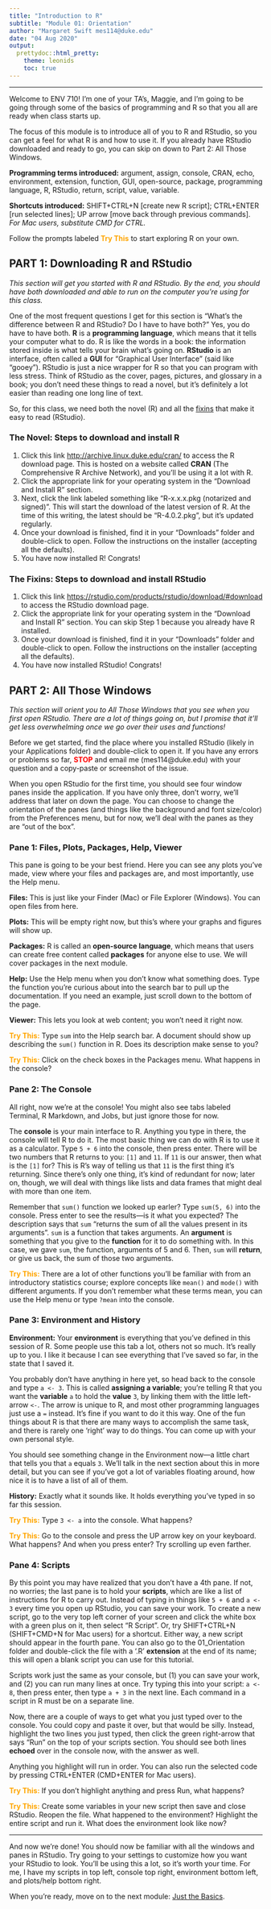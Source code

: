 ```yaml
---
title: "Introduction to R"
subtitle: "Module 01: Orientation"
author: "Margaret Swift mes114@duke.edu"
date: "04 Aug 2020"
output:
  prettydoc::html_pretty:
    theme: leonids
    toc: true
---
```

<base target="_blank"/>

***

Welcome to ENV 710! I'm one of your TA's, Maggie, and I'm 
going to be going through some of the basics of programming and R so that you
all are ready when class starts up.

The focus of this module is to introduce all of you to R and RStudio, so you 
can get a feel for what R is and how to use it. If you already have RStudio
downloaded and ready to go, you can skip on down to Part 2: All Those Windows.

**Programming terms introduced:** argument, assign, console, CRAN, echo, environment, extension, function, GUI, open-source, package, programming language, R, RStudio, return, script, value, variable.

**Shortcuts introduced:**
SHIFT+CTRL+N [create new R script]; CTRL+ENTER [run selected lines]; UP arrow [move back through previous commands]. *For Mac users, substitute CMD for CTRL.*

Follow the prompts labeled <span style="color:orange">**Try This**</span> to start exploring R on your own.

## PART 1: Downloading R and RStudio
*This section will get you started with R and RStudio. By the end, you should
have both downloaded and able to run on the computer you're using for this
class.*

One of the most frequent questions I get for this section is "What's the difference
 between R and RStudio? Do I have to have both?" Yes, you do have to have both. 
 **R** is a **programming language**, which means that it tells your computer what to do.
 R is like the words in a book: the information stored inside is what tells your brain
 what's going on. **RStudio** is an interface, often called a **GUI** for "Graphical User
 Interface" (said like "gooey"). RStudio is just a nice wrapper for R so that you can program with less
 stress. Think of RStudio as the cover, pages, pictures, and glossary in a book; you don't need
 these things to read a novel, but it's definitely a lot easier than reading one long
 line of text.
 
 So, for this class, we need both the novel (R) and all the [fixins]() that make it easy to read (RStudio).

### The Novel: Steps to download and install R

1. Click this link <http://archive.linux.duke.edu/cran/> to access the R download page. This is hosted on a website called **CRAN** (The Comprehensive R Archive Network), and you'll be using it a lot with R.
2. Click the appropriate link for your operating system in the "Download and Install R" section.
3. Next, click the link labeled something like "R-x.x.x.pkg (notarized and signed)". This will start the download of the latest version of R. At the time of this writing, the latest should be "R-4.0.2.pkg", but it's updated regularly.
4. Once your download is finished, find it in your "Downloads" folder and double-click to open. Follow the instructions on the installer (accepting all the defaults).
5. You have now installed R! Congrats!

### The Fixins: Steps to download and install RStudio

1. Click this link <https://rstudio.com/products/rstudio/download/#download> to access the RStudio download page.
2. Click the appropriate link for your operating system in the "Download and Install R" section. You can skip Step 1 because you already have R installed.
3. Once your download is finished, find it in your "Downloads" folder and double-click to open. Follow the instructions on the installer (accepting all the defaults).
5. You have now installed RStudio! Congrats!


## PART 2: All Those Windows
*This section will orient you to All Those Windows that you see when you first
open RStudio. There are a lot of things going on, but I promise that it'll get
less overwhelming once we go over their uses and functions!*

Before we get started, find the place where you installed RStudio (likely in your Applications folder)
 and double-click to open it. If you have any errors or problems so far, <span style="color:red; font-weight:bold">STOP</span> and email me (mes114@duke.edu)
 with your question and a copy-paste or screenshot of the issue.
 
When you open RStudio for the first time, you should see four window panes inside
 the application. If you have only three, don't worry, we'll address that later on down the page. You can choose to change the orientation of the panes (and things like
 the background and font size/color) from the Preferences menu, but for now, we'll deal 
 with the panes as they are "out of the box".
 
### Pane 1: Files, Plots, Packages, Help, Viewer
This pane is going to be your best friend. Here you can see any plots you've made, view
where your files and packages are, and most importantly, use the Help menu. 

**Files:** This is just like your Finder (Mac) or File Explorer (Windows). You can open files from here.

**Plots:** This will be empty right now, but this's where your graphs and figures will show up.

**Packages:** R is called an **open-source language**, which means that users can create free content called **packages** for anyone else to use. We will cover packages in the next module.

**Help:** Use the Help menu when you don't know what something does. Type the function you're curious about into the search bar to pull up the documentation. If you need an example, just scroll down to the bottom of the page.

**Viewer:** This lets you look at web content; you won't need it right now.

<span style="color:orange">**Try This:**</span> Type `sum` into the Help search bar. A document should show up describing the `sum()` function in R. Does its description make sense to you?

<span style="color:orange">**Try This:**</span> Click on the check boxes in the Packages menu. What happens in the console?

### Pane 2: The Console
All right, now we're at the console! You might also see tabs labeled Terminal, R Markdown, and Jobs, but just ignore those for now.

The **console** is your main interface to R. Anything you type in there, the console will tell R to do it. The most basic thing we can do with R is to use it as a calculator. Type `5 + 6` into the console, then press enter. There will be two numbers that R returns to you: `[1]` and `11`. If `11` is our answer, then what is the `[1]` for? This is R's way of telling us that `11` is the first thing it's returning. Since there's only one thing, it's kind of redundant for now; later on, though, we will deal with things like lists and data frames that might deal with more than one item.

Remember that `sum()` function we looked up earler? Type `sum(5, 6)` into the console. Press enter to see the results---is it what you expected? The description says that `sum` "returns the sum of all the values present in its arguments". `sum` is a function that takes arguments. An **argument** is something that you give to the **function** for it to do something with. In this case, we gave `sum`, the function, arguments of 5 and 6. Then, `sum` will **return**, or give us back, the sum of those two arguments.

<span style="color:orange">**Try This:**</span> There are a lot of other functions you'll be familiar with from an introductory statistics course; explore concepts like `mean()` and `mode()` with different arguments. If you don't remember what these terms mean, you can use the Help menu or type `?mean` into the console.

### Pane 3: Environment and History

**Environment:** Your **environment** is everything that you've defined in this session of R. Some people use this tab a lot, others not so much. It's really up to you. I like it because I can see everything that I've saved so far, in the state that I saved it. 

You probably don't have anything in here yet, so head back to the console and type `a <- 3`. This is called **assigning a variable**; you're telling R that you want the **variable** `a` to hold the **value** `3`, by linking them with the little left-arrow `<-`. The arrow is unique to R, and most other programming languages just use a `=` instead. It's fine if you want to do it this way. One of the fun things about R is that there are many ways to accomplish the same task, and there is rarely one 'right' way to do things. You can come up with your own personal style.

You should see something change in the Environment now---a little chart that tells you that `a` equals `3`. We'll talk in the next section about this in more detail, but you can see if you've got a lot of variables floating around, how nice it is to have a list of all of them. 

**History:** Exactly what it sounds like. It holds everything you've typed in so far this session. 

<span style="color:orange">**Try This:**</span> Type `3 <- a` into the console. What happens?

<span style="color:orange">**Try This:**</span> Go to the console and press the UP arrow key on your keyboard. What happens? And when you press enter? Try scrolling up even farther.


### Pane 4: Scripts
By this point you may have realized that you don't have a 4th pane. If not, no worries; the last pane is to hold your **scripts**, which are like a list of instructions for R to carry out. Instead of typing in things like `5 + 6` and `a <- 3` every time you open up RStudio, you can save your work. To create a new script, go to the very top left corner of your screen and click the white box with a green plus on it, then select "R Script". Or, try SHIFT+CTRL+N (SHIFT+CMD+N for Mac users) for a shortcut. Either way, a new script should appear in the fourth pane. You can also go to the 01_Orientation folder and double-click the file with a '.R' **extension** at the end of its name; this will open a blank script you can use for this tutorial.

Scripts work just the same as your console, but (1) you can save your work, and (2) you can run many lines at once. Try typing this into your script: `a <- 8`, then press enter, then type `a + 3` in the next line. Each command in a script in R must be on a separate line. 

Now, there are a couple of ways to get what you just typed over to the console. You could copy and paste it over, but that would be silly. Instead, highlight the two lines you just typed, then click the green right-arrow that says "Run" on the top of your scripts section. You should see both lines **echoed** over in the console now, with the answer as well.

Anything you highlight will run in order. You can also run the selected code by pressing CTRL+ENTER (CMD+ENTER for Mac users). 

<span style="color:orange">**Try This:**</span> If you don't highlight anything and press Run, what happens?

<span style="color:orange">**Try This:**</span> Create some variables in your new script then save and close RStudio. Reopen the file. What happened to the environment? Highlight the entire script and run it. What does the environment look like now?

***
And now we're done! You should now be familiar with all the windows and panes in RStudio. Try going to your settings to customize how you want your RStudio to look. You'll be using this a lot, so it's worth your time. For me, I have my scripts in top left, console top right, environment bottom left, and plots/help bottom right.

When you're ready, move on to the next module: [Just the Basics](https://rpubs.com/margaret-swift/intro-to-r-02-basics).
